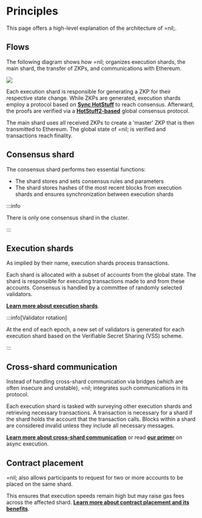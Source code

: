 
# Principles

This page offers a high-level explanation of the architecture of =nil;.

## Flows

The following diagram shows how =nil; organizes execution shards, the main shard, the transfer of ZKPs, and communications with Ethereum.

<img src={Flows}/ >

Each execution shard is responsible for generating a ZKP for their respective state change. While ZKPs are generated, execution shards employ a protocol based on [**Sync HotStuff**](https://eprint.iacr.org/2019/270.pdf) to reach consensus. Afterward, the proofs are verified via a [**HotStuff2-based**](https://eprint.iacr.org/2023/397.pdf) global consensus protocol. 

The main shard uses all received ZKPs to create a 'master' ZKP that is then transmitted to Ethereum. The global state of =nil; is verified and transactions reach finality.

## Consensus shard

The consensus shard performs two essential functions:

* The shard stores and sets consensus rules and parameters
* The shard stores hashes of the most recent blocks from execution shards and ensures synchronization between execution shards

:::info

There is only one consensus shard in the cluster.

:::

## Execution shards

As implied by their name, execution shards process transactions. 

Each shard is allocated with a subset of accounts from the global state. The shard is responsible for executing transactions made to and from these accounts. Consensus is handled by a committee of randomly selected validators.

[**Learn more about execution shards**](core-concepts/shards-parallel-execution.mdx#execution-shards).

:::info[Validator rotation]

At the end of each epoch, a new set of validators is generated for each execution shard based on the Verifiable Secret Sharing (VSS) scheme.

:::

## Cross-shard communication

Instead of handling cross-shard communication via bridges (which are often insecure and unstable), =nil; integrates such communications in its protocol.

Each execution shard is tasked with surveying other execution shards and retrieving necessary transactions. A transaction is necessary for a shard if the shard holds the account that the transaction calls. Blocks within a shard are considered invalid unless they include all necessary messages. 

[**Learn more about cross-shard communication**](core-concepts/shards-parallel-execution.mdx#message-passing-checks) or read [**our primer**](getting-started/essentials/handling-async-execution.mdx) on async execution.

## Contract placement

=nil; also allows participants to request for two or more accounts to be placed on the same shard.

This ensures that execution speeds remain high but may raise gas fees across the affected shard. [**Learn more about contract placement and its benefits**](specification/contract-co-location.mdx).

